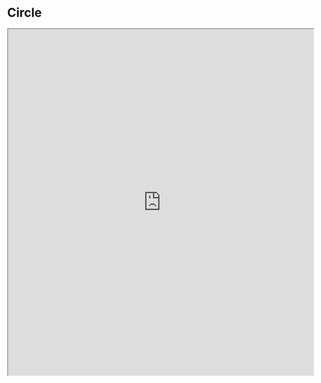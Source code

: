 # Circle

<iframe
  width="140%"
  height="800vh"
  allow="clipboard-write"
  src="https://650dedf849a2dc4910e44cf8-ulothkjwdq.chromatic.com/iframe.html?path=/story/components-circle--docs&viewMode=docs&shortcuts=false&singleStory=true"
/>
